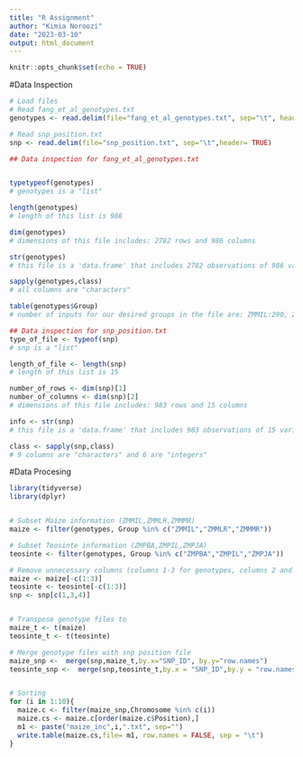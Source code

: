 ---
title: "R Assignment"
author: "Kimia Noroozi"
date: "2023-03-10"
output: html_document
---

```{r setup, include=FALSE}
knitr::opts_chunk$set(echo = TRUE)
```



#Data Inspection
```{r}
# Load files
# Read fang_et_al_genotypes.txt 
genotypes <- read.delim(file="fang_et_al_genotypes.txt", sep="\t", header=TRUE)

# Read snp_position.txt
snp <- read.delim(file="snp_position.txt", sep="\t",header= TRUE)

## Data inspection for fang_et_al_genotypes.txt


typetypeof(genotypes)
# genotypes is a "list"

length(genotypes)
# length of this list is 986

dim(genotypes)
# dimensions of this file includes: 2782 rows and 986 columns

str(genotypes)
# this file is a 'data.frame' that includes 2782 observations of 986 variables, including Sample_ID, JG_OTU,Group, and genotypes.

sapply(genotypes,class)
# all columns are "characters"

table(genotypes$Group)
# number of inputs for our desired groups in the file are: ZMMIL:290, ZMMLR:1256, ZMMMR:27, ZMPBA: 900, ZMPIL:40, ZMPJA:34 

## Data inspection for snp_position.txt
type_of_file <- typeof(snp)
# snp is a "list"

length_of_file <- length(snp)
# length of this list is 15

number_of_rows <- dim(snp)[1]
number_of_columns <- dim(snp)[2]
# dimensions of this file includes: 983 rows and 15 columns

info <- str(snp)
# this file is a 'data.frame' that includes 983 observations of 15 variables, including SNP_ID, chromosome, position, etc.

class <- sapply(snp,class)
# 9 columns are "characters" and 6 are "integers"
```



#Data Procesing
```{r}
library(tidyverse)
library(dplyr)


# Subset Maize information (ZMMIL,ZMMLR,ZMMMR)
maize <- filter(genotypes, Group %in% c("ZMMIL","ZMMLR","ZMMMR"))

# Subset Teosinte information (ZMPBA,ZMPIL,ZMPJA)
teosinte <- filter(genotypes, Group %in% c("ZMPBA","ZMPIL","ZMPJA"))

# Remove unnecessary columns (columns 1-3 for genotypes, columns 2 and 5:15 for snp)
maize <- maize[-c(1:3)]
teosinte <- teosinte[-c(1:3)]
snp <- snp[c(1,3,4)]


# Transpose genotype files to
maize_t <- t(maize)
teosinte_t <- t(teosinte)

# Merge genotype files with snp position file
maize_snp <-  merge(snp,maize_t,by.x="SNP_ID", by.y="row.names")
teosinte_snp <-  merge(snp,teosinte_t,by.x = "SNP_ID",by.y = "row.names")


# Sorting
for (i in 1:10){
  maize.c <- filter(maize_snp,Chromosome %in% c(i))
  maize.cs <- maize.c[order(maize.c$Position),]
  m1 <- paste("maize_inc",i,".txt", sep="")
  write.table(maize.cs,file= m1, row.names = FALSE, sep = "\t")
}
```
  
